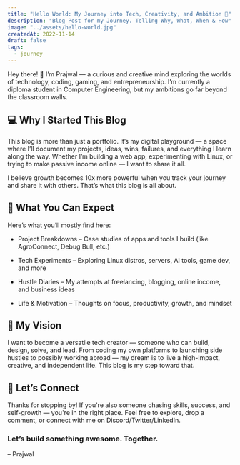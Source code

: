 ```yaml
---
title: "Hello World: My Journey into Tech, Creativity, and Ambition 🚀"
description: "Blog Post for my Journey. Telling Why, What, When & How"
image: "../assets/hello-world.jpg"
createdAt: 2022-11-14
draft: false
tags:
  - journey
---
```


Hey there! 👋
I’m Prajwal — a curious and creative mind exploring the worlds of technology, coding, gaming, and entrepreneurship. I’m currently a diploma student in Computer Engineering, but my ambitions go far beyond the classroom walls.

## 💻 Why I Started This Blog
This blog is more than just a portfolio. It’s my digital playground — a space where I’ll document my projects, ideas, wins, failures, and everything I learn along the way.
Whether I’m building a web app, experimenting with Linux, or trying to make passive income online — I want to share it all.

I believe growth becomes 10x more powerful when you track your journey and share it with others. That’s what this blog is all about.

## 📌 What You Can Expect
Here’s what you’ll mostly find here:

- Project Breakdowns – Case studies of apps and tools I build (like AgroConnect, Debug Bull, etc.)

- Tech Experiments – Exploring Linux distros, servers, AI tools, game dev, and more

- Hustle Diaries – My attempts at freelancing, blogging, online income, and business ideas

- Life & Motivation – Thoughts on focus, productivity, growth, and mindset

## 🌱 My Vision
I want to become a versatile tech creator — someone who can build, design, solve, and lead.
From coding my own platforms to launching side hustles to possibly working abroad — my dream is to live a high-impact, creative, and independent life.
This blog is my step toward that.

## 🙌 Let’s Connect
Thanks for stopping by! If you're also someone chasing skills, success, and self-growth — you're in the right place.
Feel free to explore, drop a comment, or connect with me on Discord/Twitter/LinkedIn.

### Let’s build something awesome. Together.
– Prajwal